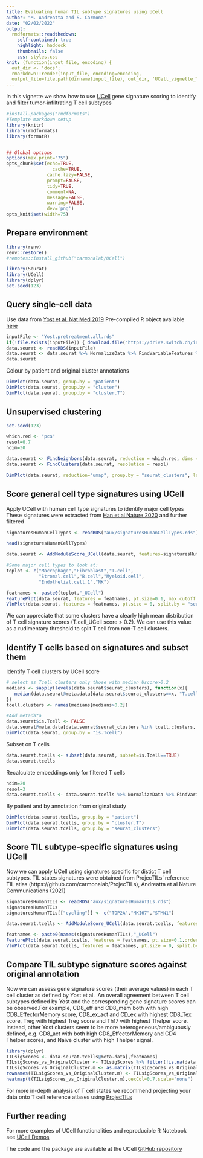 ```yaml
---
title: Evaluating human TIL subtype signatures using UCell
author: "M. Andreatta and S. Carmona"
date: "02/02/2022"
output:
  rmdformats::readthedown:
    self-contained: true
    highlight: haddock
    thumbnails: false
    css: styles.css
knit: (function(input_file, encoding) {
  out_dir <- 'docs';
  rmarkdown::render(input_file, encoding=encoding,
  output_file=file.path(dirname(input_file), out_dir, 'UCell_vignette_TILstates.html'))})
---
```




In this vignette we show how to use [UCell](https://github.com/carmonalab/UCell) gene signature scoring to identify and filter tumor-infiltrating T cell subtypes


```r
#install.packages("rmdformats")
#Template markdown setup
library(knitr)
library(rmdformats)
library(formatR)


## Global options
options(max.print="75")
opts_chunk$set(echo=TRUE,
	             cache=TRUE,
               cache.lazy=FALSE,
               prompt=FALSE,
               tidy=TRUE,
               comment=NA,
               message=FALSE,
               warning=FALSE,
               dev='png')
opts_knit$set(width=75)

```

## Prepare environment

```r
library(renv)
renv::restore()
#remotes::install_github("carmonalab/UCell")

library(Seurat)
library(UCell)
library(dplyr)
set.seed(123)
```

## Query single-cell data

Use data from [Yost et al. Nat Med 2019](https://www.ncbi.nlm.nih.gov/pmc/articles/PMC6689255/)
Pre-compiled R object available [here](https://drive.switch.ch/index.php/s/cluBLHkFFzLZWzL/download)
```r
inputFile <- "Yost.pretreatment.all.rds"
if(!file.exists(inputFile)) { download.file("https://drive.switch.ch/index.php/s/cluBLHkFFzLZWzL/download",inputFile)}
data.seurat <- readRDS(inputFile)
data.seurat <- data.seurat %>% NormalizeData %>% FindVariableFeatures %>% ScaleData %>% RunPCA %>% RunUMAP(dims=1:30)
data.seurat
```

Colour by patient and original cluster annotations

```r
DimPlot(data.seurat, group.by = "patient")
DimPlot(data.seurat, group.by = "cluster")
DimPlot(data.seurat, group.by = "cluster.T")
```

## Unsupervised clustering

```r
set.seed(123)

which.red <- "pca"
resol=0.7
ndim=30

data.seurat <- FindNeighbors(data.seurat, reduction = which.red, dims = 1:ndim)
data.seurat <- FindClusters(data.seurat, resolution = resol)

DimPlot(data.seurat, reduction="umap", group.by = "seurat_clusters", label = T) + NoLegend()
```

## Score general cell type signatures using UCell

Apply UCell with human cell type signatures to identify major cell types
These signatures were extracted from [Han et al Nature 2020](https://www.nature.com/articles/s41586-020-2157-4) and further filtered

```r

signaturesHumanCellTypes <- readRDS("aux/signaturesHumanCellTypes.rds")

head(signaturesHumanCellTypes)

data.seurat <- AddModuleScore_UCell(data.seurat, features=signaturesHumanCellTypes, ncores=4)

#Some major cell types to look at:
toplot <- c("Macrophage","Fibroblast","T.cell",
            "Stromal.cell","B.cell","Myeloid.cell",
            "Endothelial.cell.1","NK")

featnames <- paste0(toplot,"_UCell")
FeaturePlot(data.seurat, features = featnames, pt.size=0.1, max.cutoff = 'q99', ncol=2)
VlnPlot(data.seurat, features = featnames, pt.size = 0, split.by = "seurat_clusters", ncol=2)
```

We can appreciate that some clusters have a clearly high mean distribution of T cell signature scores (T.cell_UCell score > 0.2).
We can use this value as a rudimentary threshold to split T cell from non-T cell clusters.


## Identify T cells based on signatures and subset them

Identify T cell clusters by UCell score

```r
# select as Tcell clusters only those with median Uscore>0.2
medians <- sapply(levels(data.seurat$seurat_clusters), function(x){
   median(data.seurat@meta.data[data.seurat$seurat_clusters==x, "T.cell_UCell"])
})
tcell.clusters <- names(medians[medians>0.2])

#Add metadata
data.seurat$is.Tcell <- FALSE
data.seurat@meta.data[data.seurat$seurat_clusters %in% tcell.clusters, "is.Tcell"] <- TRUE
DimPlot(data.seurat, group.by = "is.Tcell")
```

Subset on T cells

```r
data.seurat.tcells <- subset(data.seurat, subset=is.Tcell==TRUE)
data.seurat.tcells
```

Recalculate embeddings only for filtered T cells

```r
ndim=20
resol=3
data.seurat.tcells <- data.seurat.tcells %>% NormalizeData %>% FindVariableFeatures %>% ScaleData %>% RunPCA  %>% RunUMAP(dims=1:ndim)
```

By patient and by annotation from original study

```r
DimPlot(data.seurat.tcells, group.by = "patient")
DimPlot(data.seurat.tcells, group.by = "cluster.T")
DimPlot(data.seurat.tcells, group.by = "seurat_clusters")
```

## Score TIL subtype-specific signatures using UCell

Now we can apply UCell using signatures specific for distict T cell subtypes.
TIL states signatures were obtained from ProjecTILs' reference TIL atlas (https://github.com/carmonalab/ProjecTILs), Andreatta et al Nature Communications (2021)

```r
signaturesHumanTILs <- readRDS("aux/signaturesHumanTILs.rds")
signaturesHumanTILs
signaturesHumanTILs[["cycling"]] <- c("TOP2A","MKI67","STMN1")

data.seurat.tcells <- AddModuleScore_UCell(data.seurat.tcells, features=signaturesHumanTILs, ncores=4)
```

```r
featnames <- paste0(names(signaturesHumanTILs),"_UCell")
FeaturePlot(data.seurat.tcells, features = featnames, pt.size=0.1,order = T)
VlnPlot(data.seurat.tcells, features = featnames, pt.size = 0, split.by = "seurat_clusters")
```


## Compare TIL subtype signature scores against original annotation

Now we can assess gene signature scores (their average values) in each T cell cluster as defined by Yost et al. 
An overall agreement between T cell subtypes defined by Yost and the corresponding gene signature scores can be observed.For example, CD8_eff and CD8_mem both with high CD8_EffectorMemory score, CD8_ex_act and CD_ex with highest CD8_Tex score, Treg with highest Treg score and Th17 with highest Thelper score. Instead, other Yost clusters seem to be more heterogeneous/ambiguously defined, e.g. CD8_act with both high CD8_EffectorMemory and CD4 Thelper scores, and Naive cluster with high Thelper signal.


```r
library(dplyr)
TILsigScores <- data.seurat.tcells@meta.data[,featnames]
TILsigScores_vs_OriginalCluster <- TILsigScores %>% filter(!is.na(data.seurat.tcells@meta.data$cluster.T)) %>% group_by(data.seurat.tcells@meta.data$cluster.T[!is.na(data.seurat.tcells@meta.data$cluster.T)]) %>% summarise_each(mean)
TILsigScores_vs_OriginalCluster.m <- as.matrix(TILsigScores_vs_OriginalCluster[,-1])
rownames(TILsigScores_vs_OriginalCluster.m) <- TILsigScores_vs_OriginalCluster[,1][[1]]
heatmap(t(TILsigScores_vs_OriginalCluster.m),cexCol=0.7,scale="none")
```


For more in-depth analysis of T cell states we recommend projecting your data onto T cell reference atlases using [ProjecTILs](https://github.com/carmonalab/ProjecTILs)

## Further reading

For more examples of UCell functionalities and reproducible R Notebook see [UCell Demos](https://gitlab.unil.ch/carmona/UCell_demo/)

The code and the package are available at the UCell [GitHub repository](https://github.com/carmonalab/UCell)